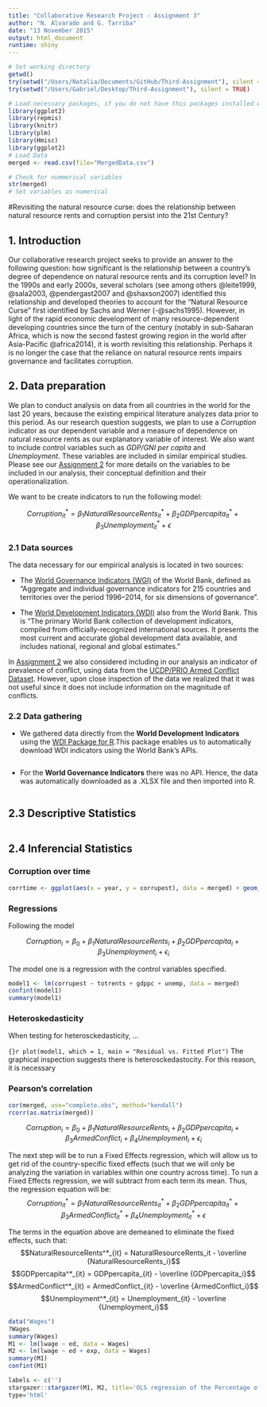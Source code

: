 ```yaml
---
title: "Collaborative Research Project - Assignment 3"
author: "N. Alvarado and G. Tarriba"
date: "13 November 2015"
output: html_document
runtime: shiny
---
```

```r
# Set working directory
getwd()
try(setwd("/Users/Natalia/Documents/GitHub/Third-Assignment"), silent = TRUE)
try(setwd("/Users/Gabriel/Desktop/Third-Assignment"), silent = TRUE)

# Load necessary packages, if you do not have this packages installed we highly recommend it
library(ggplot2)
library(repmis)
library(knitr)
library(plm)
library(Hmisc)
library(ggplot2)
# Load Data
merged <- read.csv(file="MergedData.csv")

# Check for nummerical variables 
str(merged)
# Set variables as numerical

```
#Revisiting the natural resource curse: does the relationship between natural resource rents and corruption persist into the 21st Century? 

## 1. Introduction

Our collaborative research project seeks to provide an answer to the following question: how significant is the relationship between a country’s degree of dependence on natural resource rents and its corruption level? In the 1990s and early 2000s, several scholars (see among others @leite1999, @sala2003, @pendergast2007 and @shaxson2007) identified this relationship and developed theories to account for the "Natural Resource Curse" first identified by Sachs and Werner (-@sachs1995). However, in light of the rapid economic development of many resource-dependent developing countries since the turn of the century (notably in sub-Saharan Africa, which is now the second fastest growing region in the world after Asia-Pacific @africa2014), it is worth revisiting this relationship. Perhaps it is no longer the case that the reliance on natural resource rents impairs governance and facilitates corruption. 

## 2. Data preparation

We plan to conduct analysis on data from all countries in the world for the last 20 years, because the existing empirical literature analyzes data prior to this period. As our research question suggests, we plan to use a *Corruption* indicator as our dependent variable and a measure of dependence on natural resource rents as our explanatory variable of interest. We also want to include control variables such as *GDP/GNI per capita* and *Unemployment*. These variables are included in similar empirical studies. Please see our [Assignment 2](https://github.com/natalia-alvarado/Second-Assignment) for more details on the variables to be included in our analysis, their conceptual definition and their operationalization.

We want to be create indicators to run the following model:

$$Corruption^*_{it} = \beta_1 NaturalResourceRents^*_{it} + \beta_2 GDPpercapita^*_{it} + \beta_3 Unemployment^*_{it} + \epsilon$$

### 2.1 Data sources 

The data necessary for our empirical analysis is located in two sources:

- The [World Governance Indicators (WGI)](http://data.worldbank.org/data-catalog/worldwide-governance-indicators) of the World Bank, defined as "Aggregate and individual governance indicators for 215 countries and territories over the period 1996–2014, for six dimensions of governance".

- The [World Development Indicators (WDI)](http://data.worldbank.org/data-catalog/world-development-indicators) also from the World Bank. This is "The primary World Bank collection of development indicators, compiled from officially-recognized international sources. It presents the most current and accurate global development data available, and includes national, regional and global estimates."

In [Assignment 2](https://github.com/natalia-alvara do/Second-Assignment) we also considered including in our analysis an indicator of prevalence of conflict, using data from the [UCDP/PRIO Armed Conflict Dataset](http://www.pcr.uu.se/research/ucdp/datasets/ucdp_prio_armed_conflict_dataset/). However, upon close inspection of the data we realized that it was not useful since it does not include information on the magnitude of conflicts.

### 2.2 Data gathering

- We gathered data directly from the **World Development Indicators** using the [WDI Package for R](https://cran.r-project.org/web/packages/WDI/WDI.pdf).This package enables us to automatically download WDI indicators using the World Bank's APIs.

```r

```

- For the **World Governance Indicators** there was no API. Hence, the data was automatically downloaded as a .XLSX file and then imported into R.

```r

```

## 2.3 Descriptive Statistics

```r

```




## 2.4 Inferencial Statistics

### Corruption over time
```R
corrtime <- ggplot(aes(x = year, y = corrupest), data = merged) + geom_point(position = "jitter") + theme_bw() + geom_smooth()
```

### Regressions

Following the model

$$Corruption_i=\beta_0+\beta_1 NaturalResourceRents_i +\beta_2 GDPpercapita_i + \beta_3 Unemployment_i + \epsilon_i$$

The model one is a regression with the control variables specified.

```r
model1 <- lm(corrupest ~ totrents + gdppc + unemp, data = merged)
confint(model1)
summary(model1)

```

### Heteroskedasticity
When testing for heterosckedasticity, ...

```{}r
plot(model1, which = 1, main = "Residual vs. Fitted Plot")
```
The graphical inspection suggests there is heterosckedastocity. For this reason, it is necessary


### Pearson's correlation
```r
cor(merged, use="complete.obs", method="kendall")
rcorr(as.matrix(merged))

```




$$Corruption_i=\beta_0+\beta_1 NaturalResourceRents_i +\beta_2 GDPpercapita_i + \beta_3 ArmedConflict_i + \beta_4 Unemployment_i + \epsilon_i$$

The next step will be to run a Fixed Effects regression, which will allow us to get rid of the country-specific fixed effects (such that we will only be analyzing the variation in variables within one country across time). To run a Fixed Effects regression, we will subtract from each term its mean. Thus, the regression equation will be:
$$Corruption^*_{it} = \beta_1 NaturalResourceRents^*_{it} + \beta_2 GDPpercapita^*_{it} + \beta_3 ArmedConflict^*_{it} + \beta_4 Unemployment^*_{it} + \epsilon$$

The terms in the equation above are demeaned to eliminate the fixed effects, such that:
$$NaturalResourceRents^*_{it} = NaturalResourceRents_it - \overline {NaturalResourceRents_i}$$
$$GDPpercapita^*_{it} = GDPpercapita_{it} - \overline {GDPpercapita_i}$$
$$ArmedConflict^*_{it} = ArmedConflict_{it} - \overline {ArmedConflict_i}$$
$$Unemployment^*_{it} = Unemployment_{it} - \overline {Unemployment_i}$$



```r
data("Wages")
?Wages
summary(Wages)
M1 <- lm(lwage ~ ed, data = Wages)
M2 <- lm(lwage ~ ed + exp, data = Wages)
summary(M1)
confint(M1)

labels <- c('')
stargazer::stargazer(M1, M2, title='OLS regression of the Percentage of Wages Variation', digits=2, type='html', header = FALSE)
type='html'
```

